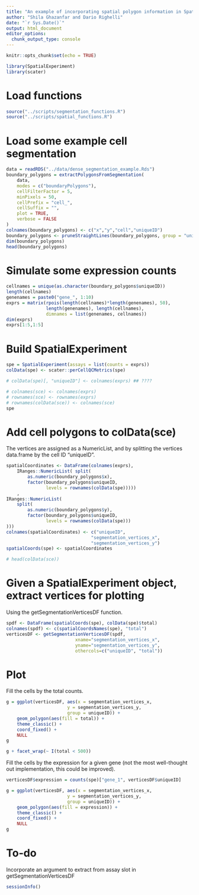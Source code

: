 ```yaml
---
title: "An example of incorporating spatial polygon information in SpatialExperiment"
author: "Shila Ghazanfar and Dario Righelli"
date: "`r Sys.Date()`"
output: html_document
editor_options: 
  chunk_output_type: console
---
```


```r
knitr::opts_chunk$set(echo = TRUE)
```

```r
library(SpatialExperiment)
library(scater)
```

# Load functions

```r
source("../scripts/segmentation_functions.R")
source("../scripts/spatial_functions.R")
```

# Load some example cell segmentation

```r
data = readRDS("../data/dense_segmentation_example.Rds")
boundary_polygons = extractPolygonsFromSegmentation(
    data,
    modes = c("boundaryPolygons"),
    cellFilterFactor = 5,
    minPixels = 50,
    cellPrefix = "cell_",
    cellSuffix = "",
    plot = TRUE,
    verbose = FALSE
)
colnames(boundary_polygons) <- c("x","y","cell","uniqueID")
boundary_polygons <- pruneStraightLines(boundary_polygons, group = "uniqueID")
dim(boundary_polygons)
head(boundary_polygons)
```

# Simulate some expression counts

```r
cellnames = unique(as.character(boundary_polygons$uniqueID))
length(cellnames)
genenames = paste0("gene_", 1:10)
exprs = matrix(rpois(length(cellnames)*length(genenames), 50), 
               length(genenames), length(cellnames), 
               dimnames = list(genenames, cellnames))
dim(exprs)
exprs[1:5,1:5]
```

# Build SpatialExperiment

```r
spe = SpatialExperiment(assays = list(counts = exprs))
colData(spe) <- scater::perCellQCMetrics(spe)

# colData(spe)[, "uniqueID"] <- colnames(exprs) ## ????

# colnames(sce) <- colnames(exprs)
# rownames(sce) <- rownames(exprs)
# rownames(colData(sce)) <- colnames(sce)
spe
```

# Add cell polygons to colData(sce)

The vertices are assigned as a NumericList, and by splitting the vertices
data.frame by the cell ID "uniqueID".

```r

spatialCoordinates <- DataFrame(colnames(exprs), 
    IRanges::NumericList( split(
        as.numeric(boundary_polygons$x),
        factor(boundary_polygons$uniqueID, 
               levels = rownames(colData(spe)))))
    , 
IRanges::NumericList(
    split(
        as.numeric(boundary_polygons$y),
        factor(boundary_polygons$uniqueID, 
               levels = rownames(colData(spe)))
)))
colnames(spatialCoordinates) <- c("uniqueID", 
                                "segmentation_vertices_x",
                                "segmentation_vertices_y")
spatialCoords(spe) <- spatialCoordinates

# head(colData(sce))
```

# Given a SpatialExperiment object, extract vertices for plotting

Using the getSegmentationVerticesDF function.

```r
spdf <- DataFrame(spatialCoords(spe), colData(spe)$total)
colnames(spdf) <- c(spatialCoordsNames(spe), "total")
verticesDF <- getSegmentationVerticesDF(spdf, 
                          xname="segmentation_vertices_x",
                          yname="segmentation_vertices_y",
                          othercols=c("uniqueID", "total"))
```

# Plot

Fill the cells by the total counts.

```r
g = ggplot(verticesDF, aes(x = segmentation_vertices_x, 
                       y = segmentation_vertices_y,
                       group = uniqueID)) + 
    geom_polygon(aes(fill = total)) + 
    theme_classic() +
    coord_fixed() +
    NULL
g

g + facet_wrap(~ I(total < 500))
```

Fill the cells by the expression for a given gene (not the most well-thought 
out implementation, this could be improved).

```r
verticesDF$expression = counts(spe)["gene_1", verticesDF$uniqueID]

g = ggplot(verticesDF, aes(x = segmentation_vertices_x, 
                       y = segmentation_vertices_y,
                       group = uniqueID)) + 
    geom_polygon(aes(fill = expression)) + 
    theme_classic() +
    coord_fixed() +
    NULL
g
```

# To-do

Incorporate an argument to extract from assay slot in getSegmentationVerticesDF

```r
sessionInfo()
```

